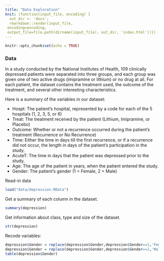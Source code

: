 ```yaml
---
title: "Data Exploration"
knit: (function(input_file, encoding) {
  out_dir <- 'docs';
  rmarkdown::render(input_file,
 encoding=encoding,
 output_file=file.path(dirname(input_file), out_dir, 'index.html'))})
---
```


```r
knitr::opts_chunk$set(echo = TRUE)
```

### Data

In a study conducted by the National Institutes of Health, 109 clinically depressed patients were separated into three groups, and each group was given one of two active drugs (imipramine or lithium) or no drug at all. For each patient, the dataset contains the treatment used, the outcome of the treatment, and several other interesting characteristics.

Here is a summary of the variables in our dataset:

* Hospt: The patient's hospital, represented by a code for each of the 5 hospitals (1, 2, 3, 5, or 6)
* Treat: The treatment received by the patient (Lithium, Imipramine, or Placebo)
* Outcome: Whether or not a recurrence occurred during the patient's treatment (Recurrence or No Recurrence)
* Time: Either the time in days till the first recurrence, or if a recurrence did not occur, the length in days of the patient's participation in the study.
* AcuteT: The time in days that the patient was depressed prior to the study.
* Age: The age of the patient in years, when the patient entered the study.
* Gender: The patient's gender (1 = Female, 2 = Male)

Read-in data 
```r
load("data/depression.RData")
```

Get a summary of each column in the dataset. 
```r
summary(depression)
```


Get information about class, type and size of the dataset. 
```r
str(depression)
```


Recode variables:
```r
depression$Gender = replace(depression$Gender,depression$Gender==1,'Female');
depression$Gender = replace(depression$Gender,depression$Gender==2,'Male');
table(depression$Gender)
```




